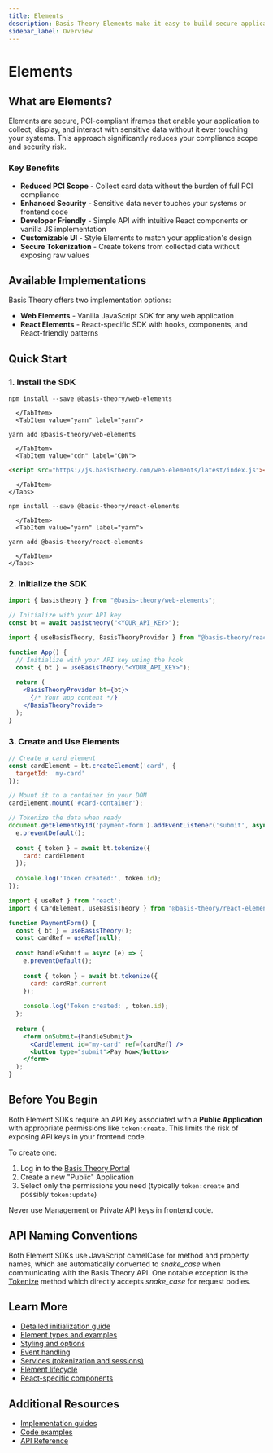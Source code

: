 ```yaml
---
title: Elements
description: Basis Theory Elements make it easy to build secure applications that collect or reveal sensitive data without touching it directly.
sidebar_label: Overview
---
```




# Elements

## What are Elements?

Elements are secure, PCI-compliant iframes that enable your application to collect, display, and interact with sensitive data without it ever touching your systems. This approach significantly reduces your compliance scope and security risk.

### Key Benefits

- **Reduced PCI Scope** - Collect card data without the burden of full PCI compliance
- **Enhanced Security** - Sensitive data never touches your systems or frontend code
- **Developer Friendly** - Simple API with intuitive React components or vanilla JS implementation
- **Customizable UI** - Style Elements to match your application's design
- **Secure Tokenization** - Create tokens from collected data without exposing raw values

## Available Implementations

Basis Theory offers two implementation options:

- **Web Elements** - Vanilla JavaScript SDK for any web application
- **React Elements** - React-specific SDK with hooks, components, and React-friendly patterns

## Quick Start

### 1. Install the SDK

<Tabs className="bt-tabs" queryString="implementation">
  <TabItem value="web" label="Web Elements">
    <Tabs className="bt-tabs" queryString="package-manager">
      <TabItem value="npm" label="npm">

```shell
npm install --save @basis-theory/web-elements
```

      </TabItem>
      <TabItem value="yarn" label="yarn">

```shell
yarn add @basis-theory/web-elements
```

      </TabItem>
      <TabItem value="cdn" label="CDN">

```html
<script src="https://js.basistheory.com/web-elements/latest/index.js"></script>
```

      </TabItem>
    </Tabs>
  </TabItem>
  
  <TabItem value="react" label="React Elements">
    <Tabs className="bt-tabs" queryString="package-manager">
      <TabItem value="npm" label="npm">

```shell
npm install --save @basis-theory/react-elements
```

      </TabItem>
      <TabItem value="yarn" label="yarn">

```shell
yarn add @basis-theory/react-elements
```

      </TabItem>
    </Tabs>
  </TabItem>
</Tabs>

### 2. Initialize the SDK

<Tabs className="bt-tabs" queryString="implementation">
  <TabItem value="web" label="Web Elements">

```javascript
import { basistheory } from "@basis-theory/web-elements";

// Initialize with your API key
const bt = await basistheory("<YOUR_API_KEY>");
```

  </TabItem>
  <TabItem value="react" label="React Elements">

```jsx
import { useBasisTheory, BasisTheoryProvider } from "@basis-theory/react-elements";

function App() {
  // Initialize with your API key using the hook
  const { bt } = useBasisTheory("<YOUR_API_KEY>");
  
  return (
    <BasisTheoryProvider bt={bt}>
      {/* Your app content */}
    </BasisTheoryProvider>
  );
}
```

  </TabItem>
</Tabs>

### 3. Create and Use Elements

<Tabs className="bt-tabs" queryString="implementation">
  <TabItem value="web" label="Web Elements">

```javascript
// Create a card element
const cardElement = bt.createElement('card', {
  targetId: 'my-card'
});

// Mount it to a container in your DOM
cardElement.mount('#card-container');

// Tokenize the data when ready
document.getElementById('payment-form').addEventListener('submit', async (e) => {
  e.preventDefault();
  
  const { token } = await bt.tokenize({
    card: cardElement
  });
  
  console.log('Token created:', token.id);
});
```

  </TabItem>
  <TabItem value="react" label="React Elements">

```jsx
import { useRef } from 'react';
import { CardElement, useBasisTheory } from "@basis-theory/react-elements";

function PaymentForm() {
  const { bt } = useBasisTheory();
  const cardRef = useRef(null);
  
  const handleSubmit = async (e) => {
    e.preventDefault();
    
    const { token } = await bt.tokenize({
      card: cardRef.current
    });
    
    console.log('Token created:', token.id);
  };
  
  return (
    <form onSubmit={handleSubmit}>
      <CardElement id="my-card" ref={cardRef} />
      <button type="submit">Pay Now</button>
    </form>
  );
}
```

  </TabItem>
</Tabs>

## Before You Begin

Both Element SDKs require an API Key associated with a **Public Application** with appropriate permissions like `token:create`. This limits the risk of exposing API keys in your frontend code.

To create one:
1. Log in to the [Basis Theory Portal](https://portal.basistheory.com)
2. Create a new "Public" Application 
3. Select only the permissions you need (typically `token:create` and possibly `token:update`)

<Alert type={Alerts.WARNING}>Never use Management or Private API keys in frontend code.</Alert>

## API Naming Conventions

Both Element SDKs use JavaScript camelCase for method and property names, which are automatically converted to _snake_case_ when communicating with the Basis Theory API. One notable exception is the [Tokenize](/docs/api/tokens/tokenize) method which directly accepts _snake_case_ for request bodies.

## Learn More

- [Detailed initialization guide](/docs/sdks/elements/initialization)
- [Element types and examples](/docs/sdks/elements/types)
- [Styling and options](/docs/sdks/elements/options)
- [Event handling](/docs/sdks/elements/events)
- [Services (tokenization and sessions)](/docs/sdks/elements/services)
- [Element lifecycle](/docs/sdks/elements/lifecycle)
- [React-specific components](/docs/sdks/elements/components)

## Additional Resources

- [Implementation guides](/docs/guides/collect/collect-data-from-web)
- [Code examples](https://github.com/Basis-Theory/basis-theory-js-examples)
- [API Reference](/docs/api/tokens) 